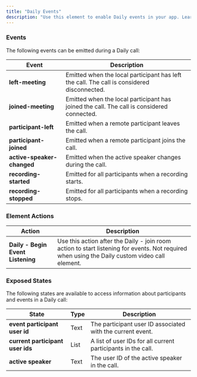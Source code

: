 ```yaml
---
title: "Daily Events"
description: "Use this element to enable Daily events in your app. Learn how to use this element in the [how-to guide](/bubble/daily/how-tos/use-daily-events)."
---
```



### Events

The following events can be emitted during a Daily call:

| **Event**                  | **Description**                                                                            |
| -------------------------- | ------------------------------------------------------------------------------------------ |
| **left-meeting**           | Emitted when the local participant has left the call. The call is considered disconnected. |
| **joined-meeting**         | Emitted when the local participant has joined the call. The call is considered connected.  |
| **participant-left**       | Emitted when a remote participant leaves the call.                                         |
| **participant-joined**     | Emitted when a remote participant joins the call.                                          |
| **active-speaker-changed** | Emitted when the active speaker changes during the call.                                   |
| **recording-started**      | Emitted for all participants when a recording starts.                                      |
| **recording-stopped**      | Emitted for all participants when a recording stops.                                       |

### Element Actions

| **Action**                        | **Description**                                                                                                                                |
| --------------------------------- | ---------------------------------------------------------------------------------------------------------------------------------------------- |
| **Daily - Begin Event Listening** | Use this action after the Daily - join room action to start listening for events. Not required when using the Daily custom video call element. |

### Exposed States

The following states are available to access information about participants and events in a Daily call:

| **State**                        | **Type** | **Description**                                              |
| -------------------------------- | -------- | ------------------------------------------------------------ |
| **event participant user id**    | Text     | The participant user ID associated with the current event.   |
| **current participant user ids** | List     | A list of user IDs for all current participants in the call. |
| **active speaker**               | Text     | The user ID of the active speaker in the call.               |

<dailyBubbleFooter />
